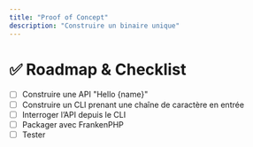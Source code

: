 ```yaml
---
title: "Proof of Concept"
description: "Construire un binaire unique"
---
```


# ✅ Roadmap & Checklist
- [ ] Construire une API "Hello \{name\}"
- [ ] Construire un CLI prenant une chaîne de caractère en entrée
- [ ] Interroger l’API depuis le CLI
- [ ] Packager avec FrankenPHP
- [ ] Tester